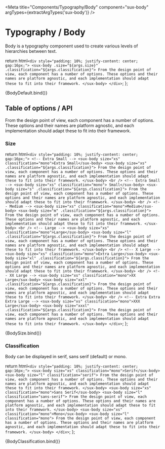 
<Meta title="Components/Typography/Body" component="sux-body" argTypes={extractArgTypes('sux-body')} />

# Typography / Body

Body is a typography component used to create various levels of hierarchies between text.

  return html`
    <div style="padding: 10%; justify-content: center; gap:16px;">
      <sux-body .size="${args.size}" .classification="${args.classification}">
        From the design point of view, each component has a number of options. These options and their names are platform agnostic, and each implementation should adapt these to
        fit into their framework.
      </sux-body>
    </div>
  `;
};

<Canvas>
  <Story name="BodyDefault">{BodyDefault.bind()}</Story>
</Canvas>

## Table of options / API

From the design point of view, each component has a number of options. These options and their names are platform agnostic, and each implementation should adapt these to fit into their framework.

<ArgsTable of="sux-body" />

### Size



  return html`
    <div style="padding: 10%; justify-content: center; gap:16px;">
      <!-- Extra Small -->
      <sux-body size="xs" classification="mono">Extra Small</sux-body>
      <sux-body size="xs" .classification="${args.classification}">
        From the design point of view, each component has a number of options. These options and their names are platform agnostic, and each implementation should adapt these to
        fit into their framework.
      </sux-body>
      <br />
      <!-- Extra Small -->
      <sux-body size="xs" classification="mono"> Small</sux-body>
      <sux-body size="s" .classification="${args.classification}">
        From the design point of view, each component has a number of options. These options and their names are platform agnostic, and each implementation should adapt these to
        fit into their framework.
      </sux-body>
      <br />
      <!-- Medium -->
      <sux-body size="xs" classification="mono">Medium</sux-body>
      <sux-body size="m" .classification="${args.classification}">
        From the design point of view, each component has a number of options. These options and their names are platform agnostic, and each implementation should adapt these to
        fit into their framework.
      </sux-body>
      <br />
      <!-- Large -->
      <sux-body size="xs" classification="mono">Large</sux-body>
      <sux-body size="l" .classification="${args.classification}">
        From the design point of view, each component has a number of options. These options and their names are platform agnostic, and each implementation should adapt these to
        fit into their framework.
      </sux-body>
      <br />
      <!-- X Large -->
      <sux-body size="xs" classification="mono">Extra Large</sux-body>
      <sux-body size="xl" .classification="${args.classification}">
        From the design point of view, each component has a number of options. These options and their names are platform agnostic, and each implementation should adapt these to
        fit into their framework.
      </sux-body>
      <br />
      <!-- XX Large -->
      <sux-body size="xs" classification="mono">XX Large</sux-body>
      <sux-body size="xxl" .classification="${args.classification}">
        From the design point of view, each component has a number of options. These options and their names are platform agnostic, and each implementation should adapt these to
        fit into their framework.
      </sux-body>
      <br />
      <!-- Extra Extra Extra Large -->
      <sux-body size="xs" classification="mono">XXX Large</sux-body>
      <sux-body size="xxxl" .classification="${args.classification}">
        From the design point of view, each component has a number of options. These options and their names are platform agnostic, and each implementation should adapt these to
        fit into their framework.
      </sux-body>
    </div>
  `;
};

<Canvas>
  <Story name="BodySize">{BodySize.bind()}</Story>
</Canvas>

### Classification

Body can be displayed in serif, sans serif (default) or mono.

  return html`
    <div style="padding: 10%; justify-content: center; gap:16px;">
      <sux-body size="xs" classification="mono">Serif</sux-body>
      <sux-body size="l" classification="serif">
        From the design point of view, each component has a number of options. These options and their names are platform agnostic, and each implementation should adapt these to
        fit into their framework.
      </sux-body>
      <sux-body size="xs" classification="mono">Sans Serif</sux-body>
      <sux-body size="l" classification="sans-serif">
        From the design point of view, each component has a number of options. These options and their names are platform agnostic, and each implementation should adapt these to
        fit into their framework.
      </sux-body>
      <sux-body size="xs" classification="mono">Mono</sux-body>
      <sux-body size="l" classification="mono">
        From the design point of view, each component has a number of options. These options and their names are platform agnostic, and each implementation should adapt these to
        fit into their framework.
      </sux-body>
    </div>
  `;
};

<Canvas>
  <Story name="BodyClassification">{BodyClassification.bind()}</Story>
</Canvas>

